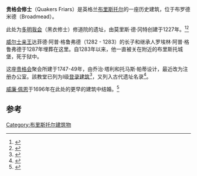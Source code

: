{{Infobox Historic building
|image=Quakersfriars.jpg
|name=贵格会修士
|location_town=[[布里斯托尔|布里斯托尔]]
|location_country=英格兰
|coordinates= {{coord|51|27|26|N|02|35|16|W|display=inline,title}}
|map_type=Bristol
|construction_start_date=1747
|completion_date=1749
}}
'''贵格会修士'''（Quakers Friars）是英格兰[[布里斯托尔|布里斯托尔]]的一座历史建筑，位于布罗德米德（Broadmead）。

此处为[[多明我会|多明我会]]（黑衣修士）修道院的遗址，由莫里斯·德·冈特创建于1227年。<ref>{{cite book |last=Burrough |first=THB |author-link= |title=Bristol |url=https://archive.org/details/bristol0000burr |year=1970 |publisher=Studio Vista |location=London |isbn=0-289-79804-3 }}</ref><ref>{{Cite web |url= http://www.british-history.ac.uk/report.aspx?compid=40287 |title= Friaries - Bristol |work= British History Online |publisher= University of London & History of Parliament Trust |accessdate= 28 September 2010 |archive-date= 2014-08-06 |archive-url= https://web.archive.org/web/20140806144349/http://www.british-history.ac.uk/report.aspx?compid=40287 |dead-url= no }}</ref>

[[威尔士亲王|威尔士亲王]]达菲德·阿普·格鲁弗德（1282 - 1283）的长子和继承人罗埃林·阿普·格鲁弗德于1287年埋葬在这里。自1283年以来，他一直被关在附近的布里斯托城堡，死于狱中。

这座[[贵格会|贵格会]]聚会所建于1747-49年，由乔治·塔利和托马斯·帕蒂设计，最近改为注册办公室。該教堂已列为I级[[登录建筑|登录建筑]]<ref>{{cite web | title=Quaker meeting house, now registry office | work=historicengland.org.uk | url=https://historicengland.org.uk/listing/the-list/list-entry/1202463 | accessdate=2007-03-16 | archive-date=2020-11-27 | archive-url=https://web.archive.org/web/20201127121004/https://historicengland.org.uk/listing/the-list/list-entry/1202463 | dead-url=no }}</ref>，又列入古代遗址名录<ref>{{cite web |title=Scheduled Ancient Monuments in Bristol |publisher=Bristol City Council |url=http://www.bristol.gov.uk/ccm/cms-service/stream/asset/?asset_id=1157007 |format=PDF |accessdate=2007-05-07 |archive-url=https://web.archive.org/web/20070930020208/http://www.bristol.gov.uk/ccm/cms-service/stream/asset/?asset_id=1157007 |archive-date=2007-09-30 |dead-url=yes }}</ref>。

[[威廉·佩恩|威廉·佩恩]]于1696年在此处的更早的建筑中结婚。<ref name="Brace">{{cite book |last=Brace |first=Keith |author= |title=Portrait of Bristol |year=1996 |publisher=Robert Hale |location=London |isbn=0-7091-5435-6 }}</ref>

==参考==
{{Reflist}}

{{布里斯托尔}}

[[Category:布里斯托尔建筑物|Category:布里斯托尔建筑物]]
